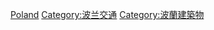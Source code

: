 {{Commons cat|Bridges in Poland}}

[[Category:欧洲各国桥梁|Poland]]
[[Category:波兰交通|Category:波兰交通]]
[[Category:波蘭建築物|Category:波蘭建築物]]